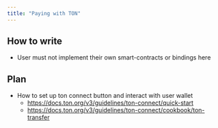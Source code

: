```yaml
---
title: "Paying with TON"
---
```


## How to write

- User must not implement their own smart-contracts or bindings here

## Plan

- How to set up ton connect button and interact with user wallet
    - https://docs.ton.org/v3/guidelines/ton-connect/quick-start
    - https://docs.ton.org/v3/guidelines/ton-connect/cookbook/ton-transfer
